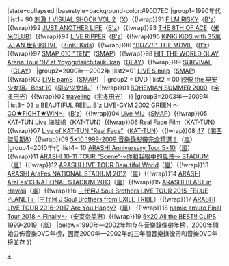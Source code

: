 {{Navbox
|name=Oricon音樂相關影像作品年榜冠軍
|title=[[Oricon公信榜|Oricon]]音樂相關影像作品年榜冠軍作品及獲得者{{#if:{{{1|}}}|（{{{1|}}}）|}}
|state=<includeonly>collapsed</includeonly>
|basestyle=background-color:#90D7EC
|group1=1990年代
|list1= {{Nowrap begin}}90 [[刺激！VISUAL SHOCK VOL.2]]（[[X JAPAN|X]]）{{!wrap}}91 [[FILM RISKY]]（[[B'z]]）{{!wrap}}92 [[JUST ANOTHER LIFE]]（[[B'z]]）{{!wrap}}93 [[THE 8TH OF ACE]]（[[米米CLUB]]）{{!wrap}}94 [[LIVE RIPPER]]（[[B'z]]）{{!wrap}}95 [[KiNKi KiDS with 35萬人FAN 世紀的LIVE]]（[[近畿小子|KinKi Kids]]）{{!wrap}}96 [["BUZZ!!" THE MOVIE]]（[[B'z]]）{{!wrap}}97 [[SMAP 010 "TEN"]]（[[SMAP]]）{{!wrap}}98 [[HIT THE WORLD GLAY Arena Tour '97 at Yoyogidaiichitaiikukan]]（[[GLAY]]）{{!wrap}}99 [[SURVIVAL (GLAY單曲)|SURVIVAL]]（[[GLAY]]）{{Nowrap end}}
|group2=2000年—2002年
|list2={{Navbox subgroup
| groupstyle = background-color:#90D7EC
| group1 = 錄像帶
| list1  = {{Nowrap begin}}00 [[The true meaning of "Brotherhood"?]]（[[B'z]]）{{!wrap}}01 [[LIVE S map]]（[[SMAP]]）{{!wrap}}02 [[LIVE pamS]]（[[SMAP]]）{{Nowrap end}}
| group2 = DVD
| list2  = {{Nowrap begin}}00 [[映像 the 早安少女組。Best 10]]（[[早安少女組。]]）{{!wrap}}01 [[BOHEMIAN SUMMER 2000]]（[[宇多田光]]）{{!wrap}}02 [[traveling (單曲)|traveling]]（[[宇多田光]]）{{Nowrap end}}
}}
|group3=2003年—2009年
|list3= {{Nowrap begin}}03 [[a BEAUTIFUL REEL. B'z LIVE-GYM 2002 GREEN ～GO★FIGHT★WIN～]]（[[B'z]]）{{!wrap}}04 [[Live MIJ]]（[[SMAP]]）{{!wrap}}05 [[KAT-TUN Live 海賊帆]]（[[KAT-TUN]]）{{!wrap}}06 [[Real Face|Real Face Film]]（[[KAT-TUN]]）{{!wrap}}07 [[Live of KAT-TUN "Real Face"]]（[[KAT-TUN]]）{{!wrap}}08 [[47 (關西傑尼斯8)|47]]（[[關西傑尼斯8]]）{{!wrap}}09 [[5×10 1999-2009 音樂錄影帶完全精選！]]（[[嵐]]）{{Nowrap end}}
|group4=2010年代
|list4= {{Nowrap begin}}10 [[ARASHI Anniversary Tour 5×10]]（[[嵐]]）{{!wrap}}11 [[ARASHI 10-11 TOUR "Scene"～你和我眼中的風景～|ARASHI 10-11 TOUR "Scene"～你和我眼中的風景～ STADIUM]]（[[嵐]]）{{!wrap}}12 [[ARASHI LIVE TOUR Beautiful World]]（[[嵐]]）{{!wrap}}13 [[ARASHI AraFes NATIONAL STADIUM 2012]]（[[嵐]]）{{!wrap}}14 [[ARASHI AraFes’13 NATIONAL STADIUM 2013]]（[[嵐]]）{{!wrap}}15 [[ARASHI BLAST in Hawaii]]（[[嵐]]）{{!wrap}}16 [[三代目J Soul Brothers LIVE TOUR 2015「BLUE PLANET」]]（[[J Soul Brothers|三代目 J Soul Brothers from EXILE TRIBE]]）{{!wrap}}17 [[ARASHI LIVE TOUR 2016-2017 Are You Happy?]]（[[嵐]]）
{{!wrap}}18 [[namie amuro Final Tour 2018 〜Finally〜]]（[[安室奈美惠]]）{{!wrap}}19 [[5×20 All the BEST!! CLIPS 1999-2019]]（[[嵐]]）{{Nowrap end}}
|below=1990年—2002年均存在音樂錄像帶年榜，2000年開始公佈音樂DVD年榜，因而2000年—2002年的三年間音樂錄像帶和音樂DVD年榜並存
}}<noinclude>
[[Category:Oricon音樂相關影像作品年榜冠軍作品|+]]

</noinclude>